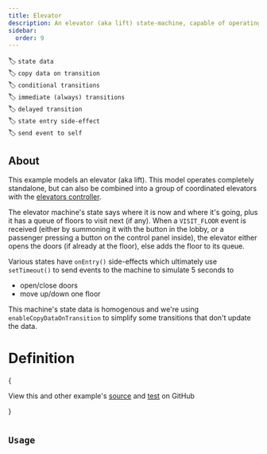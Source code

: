 ```yaml
---
title: Elevator
description: An elevator (aka lift) state-machine, capable of operating standalone or as part of a coordinated group
sidebar:
  order: 9
---
```


🏷️ `state data`\
🏷️ `copy data on transition`\
🏷️ `conditional transitions`\
🏷️ `immediate (always) transitions`\
🏷️ `delayed transition`\
🏷️ `state entry side-effect`\
🏷️ `send event to self`

## About

This example models an elevator (aka lift). This model operates completely standalone, but can also be combined into a group of coordinated elevators with the [elevators controller](/examples/elevators-controller/).

The elevator machine's state says where it is now and where it's going, plus it has a queue of floors to visit next (if any). When a `VISIT_FLOOR` event is received (either by summoning it with the button in the lobby, or a passenger pressing a button on the control panel inside), the elevator either opens the doors (if already at the floor), else adds the floor to its queue.

Various states have `onEntry()` side-effects which ultimately use `setTimeout()` to send events to the machine to simulate 5 seconds to

- open/close doors
- move up/down one floor

This machine's state data is homogenous and we're using `enableCopyDataOnTransition` to simplify some transitions that don't update the data.

# Definition


{<Aside type="tip">
View this and other example's <a href="https://github.com/maurice/yay-machine/blob/main/packages/example-machines/src/elevator/elevatorMachine.ts" target="_blank">source</a> and <a href="https://github.com/maurice/yay-machine/blob/main/packages/example-machines/src/elevator/__tests__/elevatorMachine.test.ts" target="_blank">test</a> on GitHub

</Aside>}


<Code code={elevatorMachine} lang="typescript" title="elevatorMachine.ts" />

## Usage

<Code code={elevatorMachineUsage} lang="typescript" />
